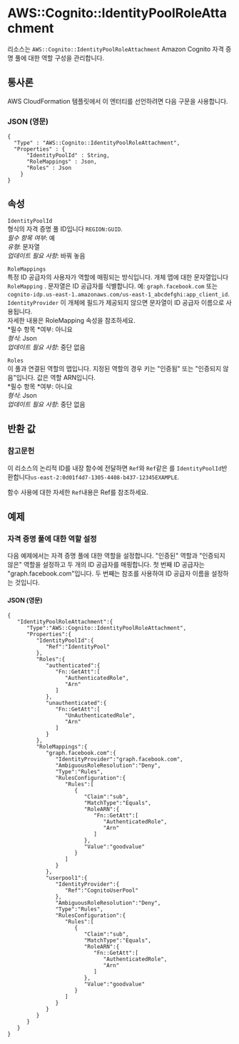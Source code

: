 # AWS::Cognito::IdentityPoolRoleAttachment

리소스는 `AWS::Cognito::IdentityPoolRoleAttachment` Amazon Cognito 자격 증명 풀에 대한 역할 구성을 관리합니다.

## 통사론

AWS CloudFormation 템플릿에서 이 엔터티를 선언하려면 다음 구문을 사용합니다.

### JSON (영문)

```
{
  "Type" : "AWS::Cognito::IdentityPoolRoleAttachment",
  "Properties" : {
      "IdentityPoolId" : String,
      "RoleMappings" : Json,
      "Roles" : Json
    }
}
```

## 속성

`IdentityPoolId`  
형식의 자격 증명 풀 ID입니다 `REGION:GUID`.  
_필수 항목 여부_: 예  
_유형_: 문자열  
_업데이트 필요 사항_: 바꿔 놓음

`RoleMappings`  
특정 ID 공급자의 사용자가 역할에 매핑되는 방식입니다. 개체 맵에 대한 문자열입니다 `RoleMapping` . 문자열은 ID 공급자를 식별합니다. 예: `graph.facebook.com` 또는 `cognito-idp.us-east-1.amazonaws.com/us-east-1_abcdefghi:app_client_id`.  
`IdentityProvider` 이 개체에 필드가 제공되지 않으면 문자열이 ID 공급자 이름으로 사용됩니다.  
자세한 내용은 RoleMapping 속성을 참조하세요.  
*필수 항목 *여부: 아니요  
_형식_: Json  
_업데이트 필요 사항_: 중단 없음

`Roles`  
이 풀과 연결된 역할의 맵입니다. 지정된 역할의 경우 키는 "인증됨" 또는 "인증되지 않음"입니다. 값은 역할 ARN입니다.  
*필수 항목 *여부: 아니요  
_형식_: Json  
_업데이트 필요 사항_: 중단 없음

## 반환 값

### 참고문헌

이 리소스의 논리적 ID를 내장 함수에 전달하면 `Ref`와 `Ref`같은 를 `IdentityPoolId`반환합니다`us-east-2:0d01f4d7-1305-4408-b437-12345EXAMPLE`.

함수 사용에 대한 자세한 `Ref`내용은 Ref를 참조하세요.

## 예제

### 자격 증명 풀에 대한 역할 설정

다음 예제에서는 자격 증명 풀에 대한 역할을 설정합니다. "인증된" 역할과 "인증되지 않은" 역할을 설정하고 두 개의 ID 공급자를 매핑합니다. 첫 번째 ID 공급자는 "graph.facebook.com"입니다. 두 번째는 참조를 사용하여 ID 공급자 이름을 설정하는 것입니다.

#### JSON (영문)

```
{
   "IdentityPoolRoleAttachment":{
      "Type":"AWS::Cognito::IdentityPoolRoleAttachment",
      "Properties":{
         "IdentityPoolId":{
            "Ref":"IdentityPool"
         },
         "Roles":{
            "authenticated":{
               "Fn::GetAtt":[
                  "AuthenticatedRole",
                  "Arn"
               ]
            },
            "unauthenticated":{
               "Fn::GetAtt":[
                  "UnAuthenticatedRole",
                  "Arn"
               ]
            }
         },
         "RoleMappings":{
            "graph.facebook.com":{
               "IdentityProvider":"graph.facebook.com",
               "AmbiguousRoleResolution":"Deny",
               "Type":"Rules",
               "RulesConfiguration":{
                  "Rules":[
                     {
                        "Claim":"sub",
                        "MatchType":"Equals",
                        "RoleARN":{
                           "Fn::GetAtt":[
                              "AuthenticatedRole",
                              "Arn"
                           ]
                        },
                        "Value":"goodvalue"
                     }
                  ]
               }
            },
            "userpool1":{
               "IdentityProvider":{
                  "Ref":"CognitoUserPool"
               },
               "AmbiguousRoleResolution":"Deny",
               "Type":"Rules",
               "RulesConfiguration":{
                  "Rules":[
                     {
                        "Claim":"sub",
                        "MatchType":"Equals",
                        "RoleARN":{
                           "Fn::GetAtt":[
                              "AuthenticatedRole",
                              "Arn"
                           ]
                        },
                        "Value":"goodvalue"
                     }
                  ]
               }
            }
         }
      }
   }
}
```
